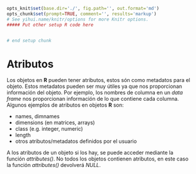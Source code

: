 ```r
opts_knit$set(base.dir='./', fig.path='', out.format='md')
opts_chunk$set(prompt=TRUE, comment='', results='markup')
# See yihui.name/knitr/options for more Knitr options.
##### Put other setup R code here


# end setup chunk
```
# Atributos

Los objetos en __R__ pueden tener atributos, estos són como metadatos para el objeto. Estos metadatos pueden ser muy útiles ya que nos proporcionan información del objeto. Por ejemplo, los nombres de columna en un _data frame_ nos proporcionan información de lo que contiene cada columna. Algunos ejemplos de atributos en objetos __R__ son:

+ names, dimnames
+ dimensions (en matrices, arrays)
+ class (e.g. integer, numeric)
+ length
+ otros atributos/metadatos definidos por el usuario

A los atributos de un objeto si los hay, se puede acceder mediante la función _attributes()_. No todos los objetos contienen atributos, en este caso la función  _attributes()_ devolverá _NULL_.

